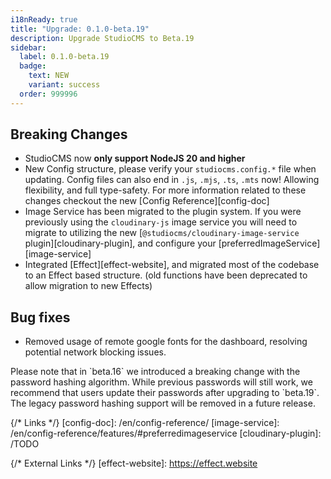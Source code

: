 ```yaml
---
i18nReady: true
title: "Upgrade: 0.1.0-beta.19"
description: Upgrade StudioCMS to Beta.19
sidebar:
  label: 0.1.0-beta.19
  badge:
    text: NEW
    variant: success
  order: 999996
---
```



<QuickUpdate />

## Breaking Changes

- StudioCMS now **only support NodeJS 20 and higher**
- New Config structure, please verify your `studiocms.config.*` file when updating. Config files can also end in `.js`, `.mjs`, `.ts`, `.mts` now! Allowing flexibility, and full type-safety.
   <ReadMore>For more information related to these changes checkout the new [Config Reference][config-doc]</ReadMore>
- Image Service has been migrated to the plugin system. If you were previously using the `cloudinary-js` image service you will need to migrate to utilizing the new [`@studiocms/cloudinary-image-service` plugin][cloudinary-plugin], and configure your [preferredImageService][image-service]
- Integrated [Effect][effect-website], and migrated most of the codebase to an Effect based structure. (old functions have been deprecated to allow migration to new Effects)

## Bug fixes

- Removed usage of remote google fonts for the dashboard, resolving potential network blocking issues.

<Aside title="Note">
Please note that in `beta.16` we introduced a breaking change with the password hashing algorithm. While previous passwords will still work, we recommend that users update their passwords after upgrading to `beta.19`. The legacy password hashing support will be removed in a future release.
</Aside>

{/* Links */}
[config-doc]: /en/config-reference/
[image-service]: /en/config-reference/features/#preferredimageservice
[cloudinary-plugin]: /TODO

{/* External Links */}
[effect-website]: https://effect.website